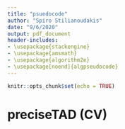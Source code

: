 ```yaml
---
title: "psuedocode"
author: "Spiro Stilianoudakis"
date: "9/6/2020"
output: pdf_document
header-includes:
- \usepackage{stackengine}
- \usepackage{amsmath}
- \usepackage{algorithm2e}
- \usepackage[noend]{algpseudocode}
---
```


```r
knitr::opts_chunk$set(echo = TRUE)
```

# preciseTAD (CV)

\begin{algorithm}[H]
\DontPrintSemicolon
\SetAlgoLined
1. Consider an optimized RF model (M) built on the set of autosomal chromosomes $\{ k |i \notin k \}$ binned at some resolution $r$
\BlankLine
2. \For{each chr $i$ do}{
\BlankLine
3.    Construct the base-level resolution predictor space $A_{n \times p}$ where $n$ is the length of chr $i$ and $p$ is the number of predictors\;
\BlankLine
4.    Assign threshold $\{t | 0 \le t \le 1 \}$ and $\{\epsilon | \epsilon > 0 \}$\;
\BlankLine
5.    \eIf{$|t| > 1$ or $|\epsilon| > 1$}{
\BlankLine
6.          Assign grid $(g)$ of combinations of $t$ and $\epsilon$ \;
\BlankLine
7.               \For{each combination $l$ in g}{
\BlankLine
8.                  Evaluate M on $A_{n \times p}$ to get the probability of each genomic coordinate as being a domain boundary $\pi_{n}$\;
\BlankLine
9.                  Subset $\{\pi_{n} | \pi_{n} \ge t_{l} \}$\;
\BlankLine
10.                 Construct the pairwise distance matrix $D$ between genomic coordinates where $\pi_{n} \ge t_{l}$\;
\BlankLine
11.                 Apply DBSCAN on $D$ with $MinPts=3$ and $\epsilon=\epsilon_{l}$\;
\BlankLine
12.                 \For{each cluster $k$ identified by DBSCAN}{
\BlankLine
13.                     Assign $w_{k}$ as the number of coordinates that span each cluster of bases in $k$ (PTBR)\;
\BlankLine
14.                     Perform PAM on the sub-distance matrix $D_{k}$ to extract the cluster medoid $b_{k}$ (PTBP)\;
\BlankLine
15.                     \For{each predictor p}{
\BlankLine
16.                         Calculate the normalized enrichment (NE) over all predictors
                            $$NE = \dfrac{1}{p} \left[ \Sigma_{s=1}^{p} \left[ \dfrac{1}{b} \Sigma_{k=1}^{b} e_{ks} \times c_{k} \right] \right]$$
                            where $e_{ks} = \textbf{I}\{ r_{s} \in (b_{k}-f, b_{k}+f)\}$ is the number of elemental regions $r$ of predictor $p$ that overlap with each flanked boundary and $c_{k} = \dfrac{ \textbf{I}\{ \pi_{n} \ge t_{l} \in w_{k} \} }{w_{k}}$ is the coverage probability of each PTBR\;
\BlankLine
17.                         Determine where $NE$ converges as optimal $\{t,\epsilon\}$ combination\;
\BlankLine
18.                         Repeat steps 12-18 on $A_{nxp}$ with optimal $\{t,\epsilon\}$\;
\BlankLine
                     }
\BlankLine
                 }
\BlankLine
              }
\BlankLine
   }{
\BlankLine
19.  Perform steps 12-18 on $A_{nxp}$ such that $t=t_{0}$ and $\epsilon=\epsilon_{0}$\;
\BlankLine
   }
\BlankLine
}
\caption{Psuedocode for $preciseTAD$ implementation.}
\end{algorithm} 


